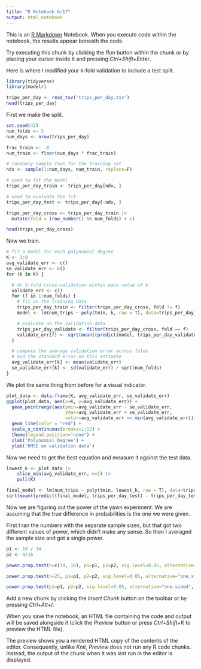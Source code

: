 ---
title: "R Notebook 6/17"
output: html_notebook
---

This is an [R Markdown](http://rmarkdown.rstudio.com) Notebook. When you execute code within the notebook, the results appear beneath the code. 

Try executing this chunk by clicking the *Run* button within the chunk or by placing your cursor inside it and pressing *Ctrl+Shift+Enter*. 

Here is where I modified your k-fold validation to include a test split.

```{r}
library(tidyverse)
library(modelr)

trips_per_day <- read_tsv('trips_per_day.tsv')
head(trips_per_day)
```

First we make the split.

```{r}
set.seed(42)
num_folds <- 5
num_days <- nrow(trips_per_day)

frac_train <- .8
num_train <- floor(num_days * frac_train)

# randomly sample rows for the training set 
ndx <- sample(1:num_days, num_train, replace=F)

# used to fit the model
trips_per_day_train <- trips_per_day[ndx, ]

# used to evaluate the fit
trips_per_day_test <- trips_per_day[-ndx, ]

trips_per_day_cross <- trips_per_day_train |>
  mutate(fold = (row_number() %% num_folds) + 1)

head(trips_per_day_cross)
```
Now we train.
```{r}
# fit a model for each polynomial degree
K <- 1:8
avg_validate_err <- c()
se_validate_err <- c()
for (k in K) {

  # do 5-fold cross-validation within each value of k
  validate_err <- c()
  for (f in 1:num_folds) {
    # fit on the training data
    trips_per_day_train <- filter(trips_per_day_cross, fold != f)
    model <- lm(num_trips ~ poly(tmin, k, raw = T), data=trips_per_day_train)

    # evaluate on the validation data
    trips_per_day_validate <- filter(trips_per_day_cross, fold == f)
    validate_err[f] <- sqrt(mean((predict(model, trips_per_day_validate) - trips_per_day_validate$num_trips)^2))
  }

  # compute the average validation error across folds
  # and the standard error on this estimate
  avg_validate_err[k] <- mean(validate_err)
  se_validate_err[k] <- sd(validate_err) / sqrt(num_folds)
}

```

We plot the same thing from before for a visual indicator.
```{r}
plot_data <- data.frame(K, avg_validate_err, se_validate_err)
ggplot(plot_data, aes(x=K, y=avg_validate_err)) +
  geom_pointrange(aes(ymin=avg_validate_err - se_validate_err,
                      ymax=avg_validate_err + se_validate_err,
                      color=avg_validate_err == min(avg_validate_err))) +
  geom_line(color = "red") +
  scale_x_continuous(breaks=1:12) +
  theme(legend.position="none") +
  xlab('Polynomial Degree') +
  ylab('RMSE on validation data')
```
Now we need to get the best equation and measure it against the test data.
```{r}
lowest_k <- plot_data |>
    slice_min(avg_validate_err, n=1) |>
    pull(K)

final_model <- lm(num_trips ~ poly(tmin, lowest_k, raw = T), data=trips_per_day_train)
sqrt(mean((predict(final_model, trips_per_day_test) - trips_per_day_test$num_trips)^2))
```
Now we are figuring out the power of the yawn experiment. We are assuming that the true difference in probabilities is the one we were given.

First I ran the numbers with the separate sample sizes, but that got two different values of power, which didn't make any sense. So then I averaged the sample size and got a single power.

```{r}

p1 <- 10 / 34
p2 <- 4/16

power.prop.test(n=c(34, 16), p1=p1, p2=p2, sig.level=0.05, alternative="one.sided")

power.prop.test(n=25, p1=p1, p2=p2, sig.level=0.05, alternative="one.sided")

power.prop.test(p1=p1, p2=p2, sig.level=0.05, alternative="one.sided", power=0.8)

```

Add a new chunk by clicking the *Insert Chunk* button on the toolbar or by pressing *Ctrl+Alt+I*.

When you save the notebook, an HTML file containing the code and output will be saved alongside it (click the *Preview* button or press *Ctrl+Shift+K* to preview the HTML file).

The preview shows you a rendered HTML copy of the contents of the editor. Consequently, unlike *Knit*, *Preview* does not run any R code chunks. Instead, the output of the chunk when it was last run in the editor is displayed.
